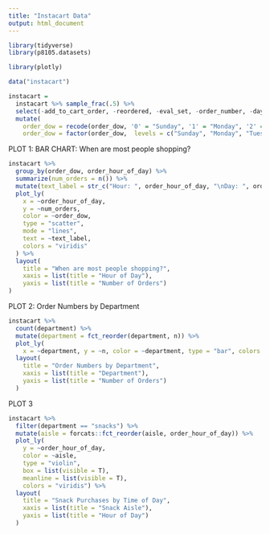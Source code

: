 ```yaml
---
title: "Instacart Data"
output: html_document
---
```


```r
library(tidyverse)
library(p8105.datasets)

library(plotly)
```

```r
data("instacart")

instacart =
  instacart %>% sample_frac(.5) %>% 
  select(-add_to_cart_order, -reordered, -eval_set, -order_number, -days_since_prior_order, -aisle_id, -department_id) %>% 
  mutate(
    order_dow = recode(order_dow, '0' = "Sunday", '1' = "Monday", '2' = "Tuesday", '3' = "Wednesday", '4' = "Thursday", '5' = "Friday", '6' = "Saturday"), 
    order_dow = factor(order_dow,  levels = c("Sunday", "Monday", "Tuesday", "Wednesday", "Thursday", "Friday", "Saturday")))
```

PLOT 1: BAR CHART: When are most people shopping?
```r
instacart %>% 
  group_by(order_dow, order_hour_of_day) %>% 
  summarize(num_orders = n()) %>% 
  mutate(text_label = str_c("Hour: ", order_hour_of_day, "\nDay: ", order_dow, "\nOrders: ", num_orders)) %>% 
  plot_ly(
    x = ~order_hour_of_day, 
    y = ~num_orders,
    color = ~order_dow,
    type = "scatter",
    mode = "lines",
    text = ~text_label,
    colors = "viridis"
  ) %>% 
  layout(
    title = "When are most people shopping?",
    xaxis = list(title = "Hour of Day"),
    yaxis = list(title = "Number of Orders")
)
```

PLOT 2: Order Numbers by Department
```r
instacart %>% 
  count(department) %>% 
  mutate(department = fct_reorder(department, n)) %>% 
  plot_ly(
    x = ~department, y = ~n, color = ~department, type = "bar", colors = "viridis") %>% 
  layout(
    title = "Order Numbers by Department",
    xaxis = list(title = "Department"),
    yaxis = list(title = "Number of Orders")
  )
```

PLOT 3 
```r
instacart %>% 
  filter(department == "snacks") %>% 
  mutate(aisle = forcats::fct_reorder(aisle, order_hour_of_day)) %>% 
  plot_ly(
    y = ~order_hour_of_day, 
    color = ~aisle, 
    type = "violin", 
    box = list(visible = T),
    meanline = list(visible = T),
    colors = "viridis") %>% 
  layout(
    title = "Snack Purchases by Time of Day",
    xaxis = list(title = "Snack Aisle"),
    yaxis = list(title = "Hour of Day")
  )
  
```

